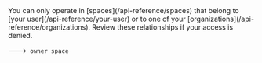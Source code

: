 <Step title="Gain access to a space">
  You can only operate in [spaces](/api-reference/spaces)
  that belong to [your user](/api-reference/your-user) or to one
  of your [organizations](/api-reference/organizations).
  Review these relationships if your access is denied.

  ---> `owner` `space`
</Step>
